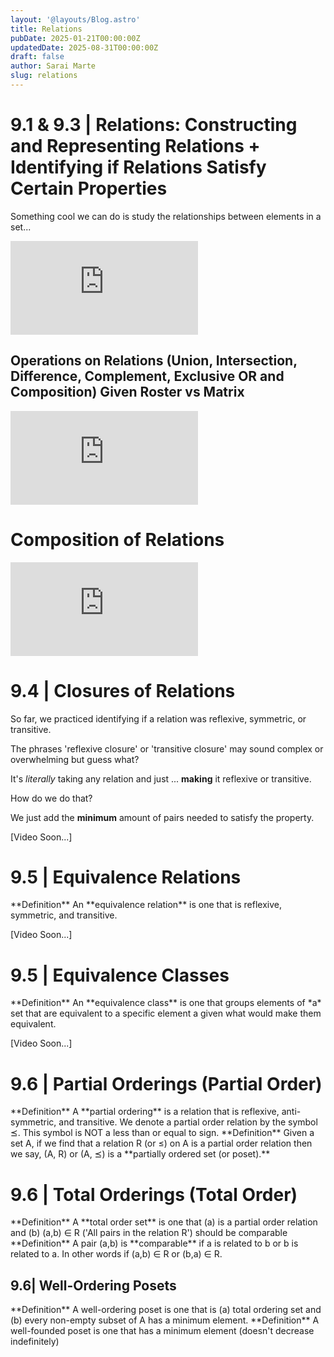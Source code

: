 ```yaml
---
layout: '@layouts/Blog.astro'
title: Relations
pubDate: 2025-01-21T00:00:00Z 
updatedDate: 2025-08-31T00:00:00Z 
draft: false
author: Sarai Marte
slug: relations
---
```



# 9.1 & 9.3 | Relations: Constructing and Representing Relations + Identifying if Relations Satisfy Certain Properties

Something cool we can do is study the relationships between elements in a set...

<iframe src="https://www.youtube.com/embed/d5akyUx46o8?si=2a7KbyeA41uOuhKq&amp;start=5" title="YouTube video player" frameborder="0" allow="accelerometer; autoplay; clipboard-write; encrypted-media; gyroscope; picture-in-picture; web-share" referrerpolicy="strict-origin-when-cross-origin" allowfullscreen></iframe>

## Operations on Relations (Union, Intersection, Difference, Complement, Exclusive OR and Composition) Given Roster vs Matrix

<iframe src="https://www.youtube.com/embed/4IfxIRSB0qY?si=06xf4UKxq1mtYHNC&amp;start=5" title="YouTube video player" frameborder="0" allow="accelerometer; autoplay; clipboard-write; encrypted-media; gyroscope; picture-in-picture; web-share" referrerpolicy="strict-origin-when-cross-origin" allowfullscreen></iframe>

# Composition of Relations 

<iframe src="https://www.youtube.com/embed/-0_yQh18twc?si=vmC9Jnx_2bMIqYJ7" title="YouTube video player" frameborder="0" allow="accelerometer; autoplay; clipboard-write; encrypted-media; gyroscope; picture-in-picture; web-share" referrerpolicy="strict-origin-when-cross-origin" allowfullscreen></iframe>

# 9.4 | Closures of Relations

So far, we practiced identifying if a relation was reflexive, symmetric, or transitive. 

The phrases 'reflexive closure' or 'transitive closure' may sound complex or overwhelming but guess what?

It's *literally* taking any relation and just ... **making** it reflexive or transitive. 

How do we do that?

We just add the **minimum** amount of pairs needed to satisfy the property.

[Video Soon...]

# 9.5 | Equivalence Relations

<RuleBox>
**Definition** An **equivalence relation** is one that is reflexive, symmetric, and transitive.
</RuleBox>

[Video Soon...]

# 9.5 | Equivalence Classes

<RuleBox>
**Definition** An **equivalence class** is one that groups elements of *a* set that are equivalent to a specific element a given what would make them equivalent.
</RuleBox>

[Video Soon...]

# 9.6 | Partial Orderings (Partial Order)

<RuleBox>
**Definition** A **partial ordering** is a relation that is reflexive, anti-symmetric, and transitive. We denote a partial order relation by the symbol ⪯. This symbol is NOT a less than or equal to sign.
</RuleBox>

<RuleBox>
**Definition** Given a set A, if we find that a relation R (or ≤) on A is a partial order relation then we say, (A, R) or (A, ⪯) is a **partially ordered set (or poset).**
</RuleBox>

# 9.6 | Total Orderings (Total Order)

<RuleBox>
**Definition** A **total order set** is one that (a) is a partial order relation and (b) (a,b) ∈ R ('All pairs in the relation R') should be comparable
</RuleBox>

<RuleBox>
**Definition** A pair (a,b) is **comparable** if a is related to b or b is related to a. In other words if (a,b) ∈ R or (b,a) ∈ R.
</RuleBox>

## 9.6| Well-Ordering Posets 

<RuleBox>
**Definition** A  well-ordering poset is one that is (a) total ordering set and (b) every non-empty subset of A has a minimum element.
</RuleBox>

<RuleBox>
**Definition** A  well-founded poset is one that has a minimum element (doesn't decrease indefinitely)
</RuleBox>


